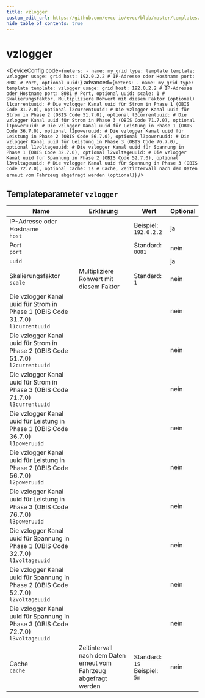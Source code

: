 ```yaml
---
title: vzlogger
custom_edit_url: https://github.com/evcc-io/evcc/blob/master/templates/definition/meter/vzlogger.yaml
hide_table_of_contents: true
---
```



# vzlogger

<DeviceFeatures features="" />

<DeviceConfig code={`meters:
    - name: my_grid
      type: template
      template: vzlogger
      usage: grid
      host: 192.0.2.2 # IP-Adresse oder Hostname
      port: 8081 # Port, optional
      uuid:`} advanced={`meters:
    - name: my_grid
      type: template
      template: vzlogger
      usage: grid
      host: 192.0.2.2 # IP-Adresse oder Hostname
      port: 8081 # Port, optional
      uuid:
      scale: 1 # Skalierungsfaktor, Multipliziere Rohwert mit diesem Faktor (optional)
      l1currentuuid: # Die vzlogger Kanal uuid für Strom in Phase 1 (OBIS Code 31.7.0), optional
      l2currentuuid: # Die vzlogger Kanal uuid für Strom in Phase 2 (OBIS Code 51.7.0), optional
      l3currentuuid: # Die vzlogger Kanal uuid für Strom in Phase 3 (OBIS Code 71.7.0), optional
      l1poweruuid: # Die vzlogger Kanal uuid für Leistung in Phase 1 (OBIS Code 36.7.0), optional
      l2poweruuid: # Die vzlogger Kanal uuid für Leistung in Phase 2 (OBIS Code 56.7.0), optional
      l3poweruuid: # Die vzlogger Kanal uuid für Leistung in Phase 3 (OBIS Code 76.7.0), optional
      l1voltageuuid: # Die vzlogger Kanal uuid für Spannung in Phase 1 (OBIS Code 32.7.0), optional
      l2voltageuuid: # Die vzlogger Kanal uuid für Spannung in Phase 2 (OBIS Code 52.7.0), optional
      l3voltageuuid: # Die vzlogger Kanal uuid für Spannung in Phase 3 (OBIS Code 72.7.0), optional
      cache: 1s # Cache, Zeitintervall nach dem Daten erneut vom Fahrzeug abgefragt werden (optional)`} />

## Templateparameter `vzlogger`

| Name | Erklärung | Wert | Optional |
|-----------|-----------|------|----------|
| IP-Adresse oder Hostname<br/>`host` |  | Beispiel: `192.0.2.2` | ja |
| Port<br/>`port` |  | Standard: `8081` | nein |
| `uuid` |  |  | ja |
| Skalierungsfaktor<br/>`scale` | Multipliziere Rohwert mit diesem Faktor | Standard: `1` | nein |
| Die vzlogger Kanal uuid für Strom in Phase 1 (OBIS Code 31.7.0)<br/>`l1currentuuid` |  |  | nein |
| Die vzlogger Kanal uuid für Strom in Phase 2 (OBIS Code 51.7.0)<br/>`l2currentuuid` |  |  | nein |
| Die vzlogger Kanal uuid für Strom in Phase 3 (OBIS Code 71.7.0)<br/>`l3currentuuid` |  |  | nein |
| Die vzlogger Kanal uuid für Leistung in Phase 1 (OBIS Code 36.7.0)<br/>`l1poweruuid` |  |  | nein |
| Die vzlogger Kanal uuid für Leistung in Phase 2 (OBIS Code 56.7.0)<br/>`l2poweruuid` |  |  | nein |
| Die vzlogger Kanal uuid für Leistung in Phase 3 (OBIS Code 76.7.0)<br/>`l3poweruuid` |  |  | nein |
| Die vzlogger Kanal uuid für Spannung in Phase 1 (OBIS Code 32.7.0)<br/>`l1voltageuuid` |  |  | nein |
| Die vzlogger Kanal uuid für Spannung in Phase 2 (OBIS Code 52.7.0)<br/>`l2voltageuuid` |  |  | nein |
| Die vzlogger Kanal uuid für Spannung in Phase 3 (OBIS Code 72.7.0)<br/>`l3voltageuuid` |  |  | nein |
| Cache<br/>`cache` | Zeitintervall nach dem Daten erneut vom Fahrzeug abgefragt werden | Standard: `1s`<br/>Beispiel: `5m` | nein |

